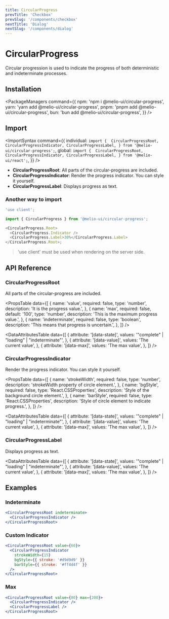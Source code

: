 ```yaml
---
title: CircularProgress
prevTitle: 'Checkbox'
prevSlug: '/components/checkbox'
nextTitle: 'Dialog'
nextSlug: '/components/dialog'
---
```


# CircularProgress

<Description>
  Circular progression is used to indicate the progress of both deterministic and indeterminate
  processes.
</Description>

<DemoContainer>
  <CircularProgressDemo />
  <DemoCodeBlock component="circular-progress" />
</DemoContainer>

## Installation

<PackageManagers
  command={{
    npm: 'npm i @melio-ui/circular-progress',
    yarn: 'yarn add @melio-ui/circular-progress',
    pnpm: 'pnpm add @melio-ui/circular-progress',
    bun: 'bun add @melio-ui/circular-progress',
  }}
/>

## Import

<ImportSyntax
  command={{
    individual: `import { 
  CircularProgressRoot,
  CircularProgressIndicator,
  CircularProgressLabel,
} from '@melio-ui/circular-progress';`,
    global: `import { 
  CircularProgressRoot,
  CircularProgressIndicator,
  CircularProgressLabel,
} from '@melio-ui/react';`,
  }}
/>

- **CircularProgressRoot**: All parts of the circular-progress are included.
- **CircularProgressIndicator**: Render the progress indicator. You can style it yourself.
- **CircularProgressLabel**: Displays progress as text.

### Another way to import

```js
'use client';

import { CircularProgress } from '@melio-ui/circular-progress';

<CircularProgress.Root>
  <CircularProgress.Indicator />
  <CircularProgress.Label>30%</CircularProgress.Label>
</CircularProgress.Root>;
```

> 'use client' must be used when rendering on the server side.

## API Reference

### CircularProgressRoot

All parts of the circular-progress are included.

<PropsTable
  data={[
    {
      name: 'value',
      required: false,
      type: 'number',
      description: 'It is the progress value.',
    },
    {
      name: 'max',
      required: false,
      default: '100',
      type: 'number',
      description: 'This is the maximum progress value.',
    },
    {
      name: 'indeterminate',
      required: false,
      type: 'boolean',
      description: 'This means that progress is uncertain.',
    },
  ]}
/>

<DataAttributesTable
  data={[
    {
      attribute: '[data-state]',
      values: '"complete" | "loading" | "indeterminate"',
    },
    {
      attribute: '[data-value]',
      values: 'The current value',
    },
    {
      attribute: '[data-max]',
      values: 'The max value',
    },
  ]}
/>

### CircularProgressIndicator

Render the progress indicator. You can style it yourself.

<PropsTable
  data={[
    {
      name: 'strokeWidth',
      required: false,
      type: 'number',
      description: 'strokeWidth property of circle element.',
    },
    {
      name: 'bgStyle',
      required: false,
      type: 'React.CSSProperties',
      description: 'Style of the background circle element.',
    },
    {
      name: 'barStyle',
      required: false,
      type: 'React.CSSProperties',
      description: 'Style of circle element to indicate progress.',
    },
  ]}
/>

<DataAttributesTable
  data={[
    {
      attribute: '[data-state]',
      values: '"complete" | "loading" | "indeterminate"',
    },
    {
      attribute: '[data-value]',
      values: 'The current value',
    },
    {
      attribute: '[data-max]',
      values: 'The max value',
    },
  ]}
/>

### CircularProgressLabel

Displays progress as text.

<DataAttributesTable
  data={[
    {
      attribute: '[data-state]',
      values: '"complete" | "loading" | "indeterminate"',
    },
    {
      attribute: '[data-value]',
      values: 'The current value',
    },
    {
      attribute: '[data-max]',
      values: 'The max value',
    },
  ]}
/>

## Examples

### Indeterminate

```jsx
<CircularProgressRoot indeterminate>
  <CircularProgressIndicator />
</CircularProgressRoot>
```

### Custom Indicator

```jsx
<CircularProgressRoot value={60}>
  <CircularProgressIndicator
    strokeWidth={15}
    bgStyle={{ stroke: '#d9d9d9' }}
    barStyle={{ stroke: '#ff4d4f' }}
  />
</CircularProgressRoot>
```

### Max

```jsx
<CircularProgressRoot value={80} max={200}>
  <CircularProgressIndicator />
  <CircularProgressLabel />
</CircularProgressRoot>
```
